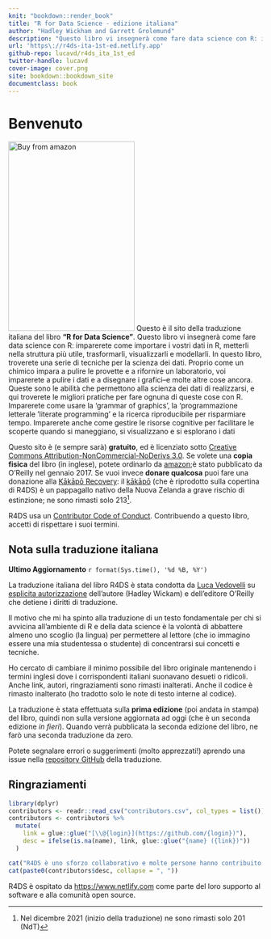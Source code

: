 ```yaml
---
knit: "bookdown::render_book"
title: "R for Data Science - edizione italiana"
author: "Hadley Wickham and Garrett Grolemund"
description: "Questo libro vi insegnerà come fare data science con R: imparerete come importare i vostri dati in R, metterli nella struttura più utile, trasformarli, visualizzarli e modellarli. In questo libro, troverete una serie di tecniche per la scienza dei dati. Proprio come un chimico impara a pulire le provette e a rifornire un laboratorio, voi imparerete a pulire i dati e a disegnare i grafici--e molte altre cose ancora. Queste sono le abilità che permettono alla scienza dei dati di realizzarsi, e qui troverete le migliori pratiche per fare ognuna di queste cose con R. Imparerete come usare la 'grammar of graphics', la 'programmazione letterale 'literate programming' e la ricerca riproducibile per risparmiare tempo. Imparerete anche come gestire le risorse cognitive per facilitare le scoperte quando si maneggiano, si visualizzano e si esplorano i dati"
url: 'https\://r4ds-ita-1st-ed.netlify.app'
github-repo: lucavd/r4ds_ita_1st_ed
twitter-handle: lucavd
cover-image: cover.png
site: bookdown::bookdown_site
documentclass: book
---
```


# Benvenuto {.unnumbered}

<a href="http://amzn.to/2aHLAQ1"><img src="cover.png" alt="Buy from amazon" class="cover" width="250" height="375"/></a> Questo è il sito della traduzione italiana del libro **"R for Data Science"**. Questo libro vi insegnerà come fare data science con R: imparerete come importare i vostri dati in R, metterli nella struttura più utile, trasformarli, visualizzarli e modellarli. In questo libro, troverete una serie di tecniche per la scienza dei dati. Proprio come un chimico impara a pulire le provette e a rifornire un laboratorio, voi imparerete a pulire i dati e a disegnare i grafici--e molte altre cose ancora. Queste sono le abilità che permettono alla scienza dei dati di realizzarsi, e qui troverete le migliori pratiche per fare ognuna di queste cose con R. Imparerete come usare la 'grammar of graphics', la 'programmazione letterale 'literate programming' e la ricerca riproducibile per risparmiare tempo. Imparerete anche come gestire le risorse cognitive per facilitare le scoperte quando si maneggiano, si visualizzano e si esplorano i dati

Questo sito è (e sempre sarà) **gratuito**, ed è licenziato sotto [Creative Commons Attribution-NonCommercial-NoDerivs 3.0](http://creativecommons.org/licenses/by-nc-nd/3.0/us/). Se volete una **copia fisica** del libro (in inglese), potete ordinarlo da [amazon](http://amzn.to/2aHLAQ1);è stato pubblicato da O'Reilly nel gennaio 2017. Se vuoi invece **donare qualcosa** puoi fare una donazione alla [Kākāpō Recovery](https://www.doc.govt.nz/kakapo-donate): il [kākāpō](https://www.youtube.com/watch?v=9T1vfsHYiKY) (che è riprodotto sulla copertina di R4DS) è un pappagallo nativo della Nuova Zelanda a grave rischio di estinzione; ne sono rimasti solo 213[^index-1].

[^index-1]: Nel dicembre 2021 (inizio della traduzione) ne sono rimasti solo 201 (NdT)

R4DS usa un [Contributor Code of Conduct](https://contributor-covenant.org/version/2/0/CODE_OF_CONDUCT.html). Contribuendo a questo libro, accetti di rispettare i suoi termini.

## Nota sulla traduzione italiana {.unnumbered}


**Ultimo Aggiornamento** `r format(Sys.time(), '%d %B, %Y')`

La traduzione italiana del libro R4DS è stata condotta da [Luca Vedovelli](https://lucavd.netlify.app/) su [esplicita autorizzazione]{.ul} dell'autore (Hadley Wickam) e dell'editore O'Reilly che detiene i diritti di traduzione.

Il motivo che mi ha spinto alla traduzione di un testo fondamentale per chi si avvicina all'ambiente di R e della data science è la volontà di abbattere almeno uno scoglio (la lingua) per permettere al lettore (che io immagino essere una mia studentessa o studente) di concentrarsi sui concetti e tecniche.

Ho cercato di cambiare il minimo possibile del libro originale mantenendo i termini inglesi dove i corrispondenti italiani suonavano desueti o ridicoli. Anche link, autori, ringraziamenti sono rimasti inalterati. Anche il codice è rimasto inalterato (ho tradotto solo le note di testo interne al codice).

La traduzione è stata effettuata sulla **prima edizione** (poi andata in stampa) del libro, quindi non sulla versione aggiornata ad oggi (che è un seconda edizione *in fieri*). Quando verrà pubblicata la seconda edizione del libro, ne farò una seconda traduzione da zero.

Potete segnalare errori o suggerimenti (molto apprezzati!) aprendo una issue nella [repository GitHub](https://github.com/lucavd/r4ds_ita_1st_ed) della traduzione.

## Ringraziamenti {.unnumbered}

```r
library(dplyr)
contributors <- readr::read_csv("contributors.csv", col_types = list())
contributors <- contributors %>% 
  mutate(
    link = glue::glue("[\\@{login}](https://github.com/{login})"),
    desc = ifelse(is.na(name), link, glue::glue("{name} ({link})"))
  )

cat("R4DS è uno sforzo collaborativo e molte persone hanno contribuito con correzioni e miglioramenti via pull request: ")
cat(paste0(contributors$desc, collapse = ", "))
```

R4DS è ospitato da <https://www.netlify.com> come parte del loro supporto al software e alla comunità open source.
